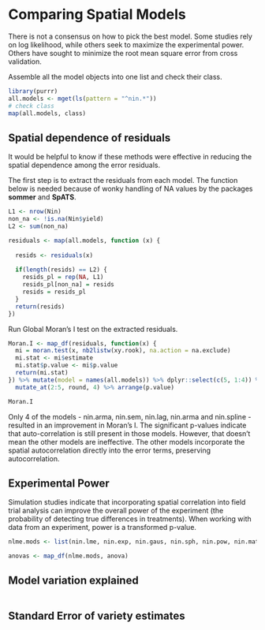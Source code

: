 # Comparing Spatial Models {#ch5}

There is not a consensus on how to pick the best model. Some studies rely on log likelihood, while others seek to maximize the experimental power. Others have sought to minimize the root mean square error from cross validation.  

Assemble all the model objects into one list and check their class.
```{r}
library(purrr)
all.models <- mget(ls(pattern = "^nin.*"))
# check class
map(all.models, class)
```


## Spatial dependence of residuals

It would be helpful to know if these methods were effective in reducing the spatial dependence among the error residuals. 

The first step is to extract the residuals from each model. The function below is needed because of wonky handling of NA values by the packages **sommer** and **SpATS**. 

```{r message=FALSE, warning=FALSE}
L1 <- nrow(Nin)
non_na <- !is.na(Nin$yield)
L2 <- sum(non_na)

residuals <- map(all.models, function (x) {
  
  resids <- residuals(x)
  
  if(length(resids) == L2) {
    resids_pl = rep(NA, L1)
    resids_pl[non_na] = resids
    resids = resids_pl
  }
  return(resids)
})
```
 Run Global Moran's I test on the extracted residuals.

```{r message=FALSE, warning=FALSE}
Moran.I <- map_df(residuals, function(x) {
  mi = moran.test(x, nb2listw(xy.rook), na.action = na.exclude)
  mi.stat <- mi$estimate
  mi.stat$p.value <- mi$p.value
  return(mi.stat)
}) %>% mutate(model = names(all.models)) %>% dplyr::select(c(5, 1:4)) %>% 
  mutate_at(2:5, round, 4) %>% arrange(p.value)

Moran.I
```

Only 4 of the models - nin.arma, nin.sem, nin.lag, nin.arma and nin.spline - resulted in an improvement in Moran's I. The significant p-values indicate that auto-correlation is still present in those models. However, that doesn't mean the other models are ineffective. The other models incorporate the spatial autocorrelation directly into the error terms, preserving autocorrelation. 

## Experimental Power

Simulation studies indicate that incorporating spatial correlation into field trial analysis can improve the overall power of the experiment (the probability of detecting true differences in treatments). When working with data from an experiment, power is a transformed p-value. 

```{r message=FALSE, warning=FALSE}
nlme.mods <- list(nin.lme, nin.exp, nin.gaus, nin.sph, nin.pow, nin.matern)

anovas <- map_df(nlme.mods, anova)

```


## Model variation explained

```{r}

```


## Standard Error of variety estimates

```{r}

```



